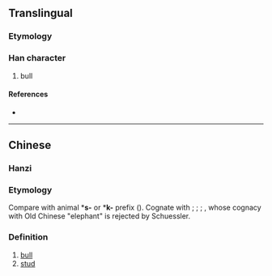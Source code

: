{{character info/new}}
==Translingual==

===Etymology===
{{Han compound|牛|岡|c1=s|c2=p|t1=ox|ls=psc}}

===Han character===
{{Han char|rn=93|rad=牛|as=08|sn=12|four=27520|canj=HQBTU|ids=⿰牜岡}}

# bull

====References====
* {{Han ref|kx=0702.080|dkj=20056|dj=1115.130|hdz=31813.050|uh=7285|ud=29317|bh=DA6B|bd=55915}}

----

==Chinese==

===Hanzi===
{{cmn-hanzi|pin=[[gāng]] ([[gang1]]), [[tè]] ([[te4]])|wg=kang<sup>1</sup>, t'e<sup>4</sup>}}

===Etymology===
Compare {{cog|tbq-pro|*b/m-laŋ||penis, male, husband}} with animal *'''s-''' or *'''k-''' prefix ({{zh-ref| Schuessler, 2007}}). Cognate with {{cog|mro|klaŋ}}; {{cog|lus|tlaŋ||male}}; {{cog|mjw|chè lóŋ||buffalo}}; {{cog|bo|གླང||ox}}, whose cognacy with Old Chinese {{och-l|象}}  "elephant" is rejected by Schuessler.

===Definition===
# [[bull]]
# [[stud]]